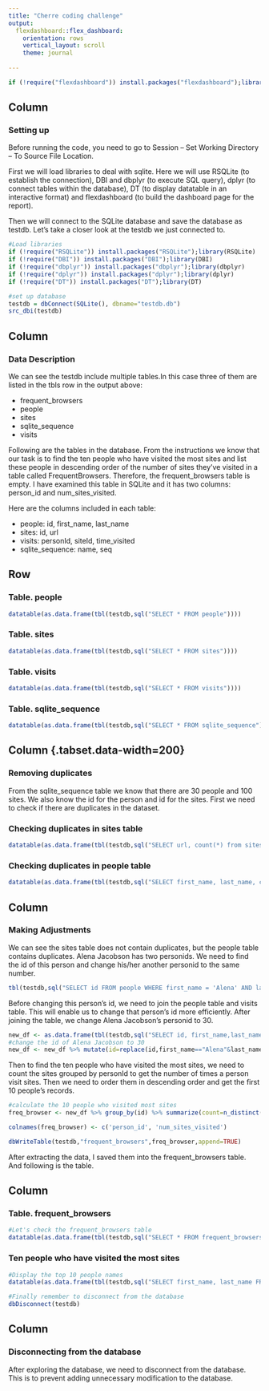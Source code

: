 ```yaml
---
title: "Cherre coding challenge"
output: 
  flexdashboard::flex_dashboard:
    orientation: rows
    vertical_layout: scroll
    theme: journal
    
---
```


```r
if (!require("flexdashboard")) install.packages("flexdashboard");library(flexdashboard)

```
Column {data-width=350}
-----------------------------------------------------------------------
### Setting up

Before running the code, you need to go to Session -- Set Working Directory -- To Source File Location.

First we will load libraries to deal with sqlite. Here we will use RSQLite (to establish the connection), DBI and dbplyr (to execute SQL query), dplyr (to connect tables within the database), DT (to display datatable in an interactive format) and flexdashboard (to build the dashboard page for the report).

Then we will connect to the SQLite database and save the database as testdb.
Let's take a closer look at the testdb we just connected to.

```r
#Load libraries
if (!require("RSQLite")) install.packages("RSQLite");library(RSQLite)
if (!require("DBI")) install.packages("DBI");library(DBI)
if (!require("dbplyr")) install.packages("dbplyr");library(dbplyr)
if (!require("dplyr")) install.packages("dplyr");library(dplyr)
if (!require("DT")) install.packages("DT");library(DT)

#set up database
testdb = dbConnect(SQLite(), dbname="testdb.db")
src_dbi(testdb)
```

Column {data-width=350}
-----------------------------------------------------------------------
### Data Description

We can see the testdb include multiple tables.In this case three of them are listed in the tbls row in the output above:

+ frequent_browsers
+ people
+ sites
+ sqlite_sequence
+ visits

Following are the tables in the database. From the instructions we know that our task is to find the ten people who have visited the most sites and list these people in descending order of the number of sites they've visited in a table called FrequentBrowsers. Therefore, the frequent_browsers table is empty. I have examined this table in SQLite and it has two columns: person_id and num_sites_visited.

Here are the columns included in each table:

+ people: id, first_name, last_name
+ sites: id, url
+ visits: personId, siteId, time_visited
+ sqlite_sequence: name, seq


Row {data-height=550 .tabset}
-----------------------------------------------------------------------

### Table. people


```r
datatable(as.data.frame(tbl(testdb,sql("SELECT * FROM people")))) 

```


### Table. sites

```r
datatable(as.data.frame(tbl(testdb,sql("SELECT * FROM sites"))))
```

### Table. visits

```r
datatable(as.data.frame(tbl(testdb,sql("SELECT * FROM visits"))))
```

### Table. sqlite_sequence

```r
datatable(as.data.frame(tbl(testdb,sql("SELECT * FROM sqlite_sequence"))))
```

Column {.tabset.data-width=200}
-----------------------------------------------------------------------

### Removing duplicates

From the sqlite_sequence table we know that there are 30 people and 100 sites. We also know the id for the person and id for the sites. First we need to check if there are duplicates in the dataset.


### Checking duplicates in sites table

```r
datatable(as.data.frame(tbl(testdb,sql("SELECT url, count(*) from sites group by id having count(*) > 1"))))
```

### Checking duplicates in people table

```r
datatable(as.data.frame(tbl(testdb,sql("SELECT first_name, last_name, count(*) from people group by first_name,last_name having count(*) > 1"))))
```

Column {}
-----------------------------------------------------------------------

### Making Adjustments

We can see the sites table does not contain duplicates, but the people table contains duplicates. Alena Jacobson has two personids. We need to find the id of this person and change his/her another personid to the same number.

```r
tbl(testdb,sql("SELECT id FROM people WHERE first_name = 'Alena' AND last_name = 'Jacobson'"))
```

Before changing this person's id, we need to join the people table and visits table. This will enable us to change that person's id more efficiently. After joining the table, we change Alena Jacobson's personid to 30.

```r
new_df <- as.data.frame(tbl(testdb,sql("SELECT id, first_name,last_name, siteId FROM people JOIN visits ON people.id = visits.personId")))
#change the id of Alena Jacobson to 30
new_df <- new_df %>% mutate(id=replace(id,first_name=="Alena"&last_name=="Jacobson",30))
```

Then to find the ten people who have visited the most sites, we need to count the sites grouped by personId to get the number of times a person visit sites. Then we need to order them in descending order and get the first 10 people's records.

```r
#calculate the 10 people who visited most sites
freq_browser <- new_df %>% group_by(id) %>% summarize(count=n_distinct(siteId))%>%arrange(desc(count))%>%slice(c(1:10))

colnames(freq_browser) <- c('person_id', 'num_sites_visited')
```

```r
dbWriteTable(testdb,"frequent_browsers",freq_browser,append=TRUE)
```


After extracting the data, I saved them into the frequent_browsers table. 
And following is the table.


Column {}
-----------------------------------------------------------------------

### Table. frequent_browsers

```r
#Let's check the frequent_browsers table 
datatable(as.data.frame(tbl(testdb,sql("SELECT * FROM frequent_browsers"))))

```

### Ten people who have visited the most sites
```r
#Display the top 10 people names
datatable(as.data.frame(tbl(testdb,sql("SELECT first_name, last_name FROM people JOIN frequent_browsers ON people.id = frequent_browsers.person_id"))))

#Finally remember to disconnect from the database
dbDisconnect(testdb)
```

Column {}
-----------------------------------------------------------------------
### Disconnecting from the database

After exploring the database, we need to disconnect from the database. This is to prevent adding unnecessary modification to the database.

